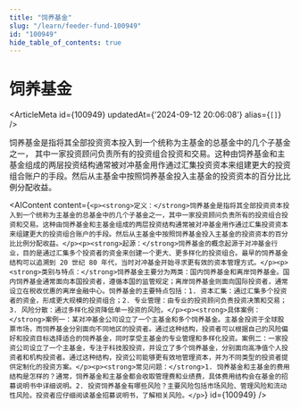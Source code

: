 ```yaml
---
title: "饲养基金"
slug: "/learn/feeder-fund-100949"
id: "100949"
hide_table_of_contents: true
---
```



# 饲养基金

<ArticleMeta id={100949} updatedAt={'2024-09-12 20:06:08'} alias={`[]`} />
<div className='border-solid border-b border-t-0 my-4 border-[var(--ifm-color-gray-300)]' />

饲养基金是指将其全部投资资本投入到一个统称为主基金的总基金中的几个子基金之一， 其中一家投资顾问负责所有的投资组合投资和交易。这种由饲养基金和主基金组成的两层投资结构通常被对冲基金用作通过汇集投资资本来组建更大的投资组合账户的手段。然后从主基金中按照饲养基金投入主基金的投资资本的百分比比例分配收益。

<AIContent content={`<p><strong>定义：</strong>饲养基金是指将其全部投资资本投入到一个统称为主基金的总基金中的几个子基金之一，其中一家投资顾问负责所有的投资组合投资和交易。这种由饲养基金和主基金组成的两层投资结构通常被对冲基金用作通过汇集投资资本来组建更大的投资组合账户的手段。然后从主基金中按照饲养基金投入主基金的投资资本的百分比比例分配收益。</p><p><strong>起源：</strong>饲养基金的概念起源于对冲基金行业，目的是通过汇集多个投资者的资金来创建一个更大、更多样化的投资组合。最早的饲养基金结构可以追溯到 20 世纪 80 年代，当时对冲基金开始寻求更有效的资本管理方式。</p><p><strong>类别与特点：</strong>饲养基金主要分为两类：国内饲养基金和离岸饲养基金。国内饲养基金通常面向本国投资者，遵循本国的监管规定；离岸饲养基金则面向国际投资者，通常设立在税收优惠的离岸金融中心。饲养基金的主要特点包括：1. 资本汇集：通过汇集多个投资者的资金，形成更大规模的投资组合；2. 专业管理：由专业的投资顾问负责投资决策和交易；3. 风险分散：通过多样化投资降低单一投资的风险。</p><p><strong>具体案例：</strong>案例一：某对冲基金公司设立了一个主基金和多个饲养基金。主基金投资于全球股票市场，而饲养基金分别面向不同地区的投资者。通过这种结构，投资者可以根据自己的风险偏好和投资目标选择适合的饲养基金，同时享受主基金的专业管理和多样化投资。案例二：一家投资公司设立了一个主基金，专注于科技股投资，并设立了多个饲养基金，分别面向高净值个人投资者和机构投资者。通过这种结构，投资公司能够更有效地管理资本，并为不同类型的投资者提供定制化的投资方案。</p><p><strong>常见问题：</strong>1. 饲养基金和主基金的费用结构是怎样的？通常，饲养基金和主基金都会收取管理费和业绩费，具体费用结构会在基金的招募说明书中详细说明。2. 投资饲养基金有哪些风险？主要风险包括市场风险、管理风险和流动性风险。投资者应仔细阅读基金招募说明书，了解相关风险。</p>`} id={100949} />
